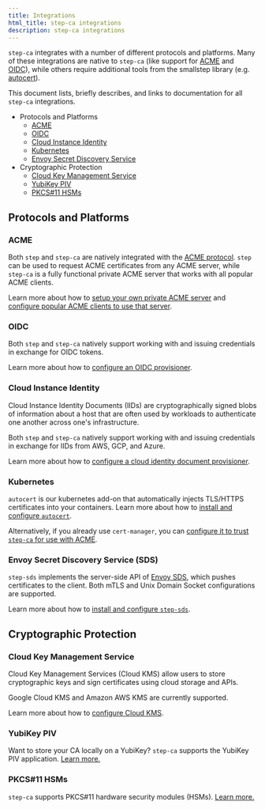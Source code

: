 ```yaml
---
title: Integrations
html_title: step-ca integrations
description: step-ca integrations
---
```



`step-ca` integrates with a number of different protocols and platforms. Many 
of these integrations are native to `step-ca` (like support for [ACME][acme-rfc]
and [OIDC][oidc]), while others require additional tools from the smallstep 
library (e.g. [autocert][autocert]).

This document lists, briefly describes, and links to documentation for all 
`step-ca` integrations.

- Protocols and Platforms
  - [ACME](#acme)
  - [OIDC](#oidc)
  - [Cloud Instance Identity](#cloud-instance-identity)
  - [Kubernetes](#kubernetes)
  - [Envoy Secret Discovery Service](#envoy-secret-discovery-service-sds)
- Cryptographic Protection
  - [Cloud Key Management Service](#cloud-key-management-service)
  - [YubiKey PIV](#yubikey-piv)
  - [PKCS#11 HSMs](#pkcs11-hsms)

[acme-rfc]: https://tools.ietf.org/html/rfc8555
[oidc]: https://openid.net/connect/
[autocert]: https://github.com/smallstep/autocert

## Protocols and Platforms

### ACME

Both `step` and `step-ca` are natively integrated with the [ACME protocol][acme-rfc]. `step`
can be used to request ACME certificates from any ACME server, while `step-ca` 
is a fully functional private ACME server that works with all popular ACME clients.

Learn more about how to [setup your own private ACME server][private-acme-server] and [configure 
popular ACME clients to use that server][configure-acme].

[private-acme-server]: /docs/tutorials/acme-challenge
[configure-acme]: /docs/tutorials/acme-protocol-acme-clients

### OIDC

Both `step` and `step-ca` natively support working with and issuing 
credentials in exchange for OIDC tokens.

Learn more about how to [configure an OIDC provisioner][configure-oidc].

[configure-oidc]: /docs/step-ca/provisioners#oauthoidc-single-sign-on

### Cloud Instance Identity

Cloud Instance Identity Documents (IIDs) are cryptographically signed blobs of
information about a host that are often used by workloads to authenticate one another
across one's infrastructure.

Both `step` and `step-ca` natively support working with and issuing 
credentials in exchange for IIDs from AWS, GCP, and Azure.

Learn more about how to [configure a cloud identity document provisioner][configure-iid].

[configure-iid]: /docs/step-ca/provisioners#cloud-provisioners

### Kubernetes

`autocert` is our kubernetes add-on that automatically injects TLS/HTTPS certificates into your containers.
Learn more about how to [install and configure `autocert`][autocert].

Alternatively, if you already use `cert-manager`, you can [configure it to trust `step-ca` for use with ACME](/docs/tutorials/kubernetes-acme-ca).

### Envoy Secret Discovery Service (SDS)

`step-sds` implements the server-side API of [Envoy SDS][envoy-sds], which
pushes certificates to the client. Both mTLS and Unix Domain Socket
configurations are supported.

Learn more about how to [install and configure `step-sds`][step-sds].

[step-sds]: https://github.com/smallstep/step-sds
[envoy-sds]: https://www.envoyproxy.io/docs/envoy/latest/configuration/security/secret

## Cryptographic Protection

### Cloud Key Management Service

Cloud Key Management Services (Cloud KMS) allow users to store cryptographic 
keys and sign certificates using cloud storage and APIs.

Google Cloud KMS and Amazon AWS KMS are currently supported.

Learn more about how to [configure Cloud KMS][configure-cloudkms].

[configure-cloudkms]: /docs/step-ca/configuration#cloud-key-management-service

### YubiKey PIV

Want to store your CA locally on a YubiKey? `step-ca` supports the YubiKey PIV application.
[Learn more.](/docs/step-ca/configuration#yubikey-piv)

### PKCS#11 HSMs

`step-ca` supports PKCS#11 hardware security modules (HSMs).
[Learn more.](/docs/step-ca/configuration#pkcs-11)


